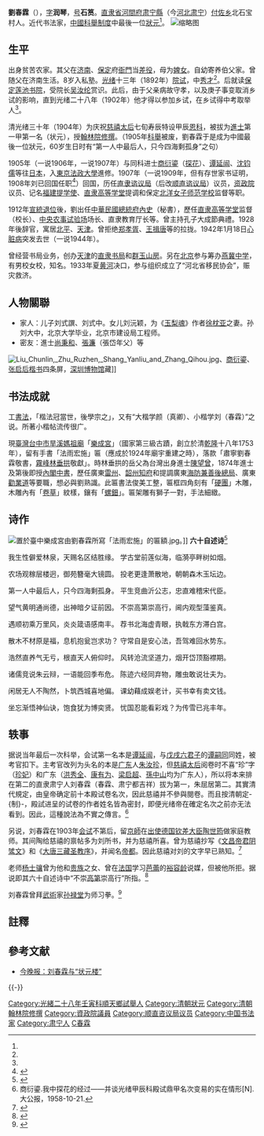 {{增加來源|time=2021-08-28T16:48:09+00:00}}
{{明清人物信息框
| 姓名 = 劉春霖
| 原名 =
| 圖片名稱= Liu Chunlin.jpg
| 圖片大小 = 200px
| 圖片說明 = 劉春霖便服像
| 最高職務 = 翰林院修撰
| 國家 = 大清
| 前任 = 
| 繼任 = 
| 爵位 =
| 籍貫 = [[直隶省|直隶省]][[河間府|河間府]][[肃宁縣|肃宁縣]]
| 族裔 = 漢族
| 旗籍 = 
| 字號 = 字潤琴，號石篔
| 諡號 = 
| 出生日期 = [[同治|同治]]十一年（1872年）
| 出生地點 = 直隸省河間府肅寧縣
| 逝世日期 = [[中華民國|民國]]三十一年（1942年）
| 逝世地點 = [[北京|北京]]
| 墓葬 =
| 配偶 =
| 親屬 =
| 出身 = 
*[[光緒|光緒]]三十年（1904年）甲辰恩科殿試金榜
| 經歷 = 
*翰林院[[修撰|修撰]]（清光绪三十年）
*直隸諮議局（後改順直諮議局）議員
*資政院議員
*記名福建提學使
*直隸高等學堂提調和保定北洋女子師範學校監督
*中華民國總統府內史
*直隸高等學堂監督（校長）
*中央農事試驗場場長
*直隸教育廳長
| 著作 =
 
}}

'''劉春霖'''（{{bd|1872年|<ref name=":0">{{cite web|title=有人青史留名，有人遗臭人间……中国最后一榜进士命途各异|url=https://news.bjd.com.cn/deep/2021/01/26/45557t115.html|accessdate=2021-01-26|author=杨丽娟|date=2021-01-26|publisher=[[北京日报|北京日报]]|archive-url=https://web.archive.org/web/20210828141736/https://news.bjd.com.cn/deep/2021/01/26/45557t115.html|archive-date=2021-08-28|dead-url=no}}</ref>|1942年||}}），[[表字|字]]'''润琴'''，[[号|号]]'''石筼'''。[[直隶省|直隶省]][[河間府|河間府]][[肃宁縣|肃宁縣]]（今[[河北|河北]][[肃宁|肃宁]]）[[付佐乡|付佐乡]]北石宝村人。近代书法家，[[中國|中國]][[科舉制度|科舉制度]]中最後一位[[狀元|狀元]]<ref name=":0" />。
[[File:劉春霖.jpg|缩略图]]

==生平==
出身贫苦农家。其父在[[济南|济南]]、[[保定|保定]]府[[衙門|衙門]]当[[差役|差役]]，母为[[婢女|婢女]]。自幼寄养伯父家。曾随父在济南生活。8岁入私塾。[[光绪|光绪]]十三年（1892年）[[院试|院试]]，中[[秀才|秀才]]<ref name=":0" />。后就读[[保定|保定]][[莲池书院|莲池书院]]，受院长[[吴汝纶|吴汝纶]]赏识{{来源请求}}。此后，由于父亲病故守孝，以及庚子事变取消乡试的影响，直到光绪二十八年（1902年）他才得以参加乡试，在乡试得中考取举人<ref name=":0" />。

清光绪三十年（1904年）为庆祝[[慈禧太后|慈禧太后]]七旬寿辰特设甲辰[[恩科|恩科]]，被拔为[[進士|進士]]第一甲第一名（状元），授[[翰林院|翰林院]][[修撰|修撰]]。（1905年[[科舉|科舉]]被废，劉春霖于是成为中國最後一位狀元，60岁生日时有“第一人中最后人，只今四海剩孤身”之句）

1905年（一说1906年，一说1907年）与同科进士[[商衍鎏|商衍鎏]]（[[探花|探花]]）、[[谭延闿|谭延闿]]、[[沈钧儒|沈钧儒]]等往[[日本|日本]]，入[[東京|東京]][[法政大學|法政大學]]進修。1907年（一说1909年，但有存世家书证明，1908年刘已回国任职<ref>{{Cite web|title=［文化艺术］清末科状元刘春霖家书文献|url=http://www.he.xinhuanet.com/zfwq/2006-11/13/content_8503776.htm|accessdate=2011-12-02|date=2006-11-01|work=新华网河北频道|publisher=肃宁招商网|archive-url=https://web.archive.org/web/20130623035653/http://www.he.xinhuanet.com/zfwq/2006-11/13/content_8503776.htm|archive-date=2013-06-23|dead-url=no}}</ref>）回国，历任[[直隶谘议局|直隶谘议局]]（后改[[顺直谘议局|顺直谘议局]]）议员，[[资政院|资政院]]议员、记名[[福建提学使|福建提学使]]、[[直隶高等学堂|直隶高等学堂]]提调和保定[[北洋女子师范学校|北洋女子师范学校]]监督等职。 

1912年[[宣統退位|宣統退位]]後，劉出任[[中華民國總統府|中華民國總統府]][[內史_(官制)|內史]]（秘書），歷任[[直隶高等学堂|直隶高等学堂]]监督（校长）、[[中央农事试验场|中央农事试验场]]场长、直隶教育厅长等。曾主持孔子大成節典禮。1928年後辞官，寓居[[北平|北平]]、[[天津|天津]]。曾拒绝[[郑孝胥|郑孝胥]]、[[王揖唐|王揖唐]]等的拉拢。1942年1月18日[[心脏病|心脏病]]突发去世（一说1944年）。

曾经营书局业务，创办[[天津|天津]]的[[直隶书局|直隶书局]]和[[群玉山房|群玉山房]]。另在[[北京|北京]]参与筹办[[燕冀中学|燕冀中学]]，有男校女校，知名。1933年夏[[黄河|黄河]]决口，参与组织成立了“河北省移民协会”，赈灾救济。

==人物關聯==
*家人：儿子刘式譔、刘式中。女儿刘沅颖，为《[[玉梨魂|玉梨魂]]》作者[[徐枕亚|徐枕亚]]之妻。孙刘大中，北京大学毕业，北京市建设局工程师。
*密友：進士[[尚秉和|尚秉和]]、[[張濂|張濂]]（張岱年父）等

[[File:Liu_Chunlin,_Zhu_Ruzhen,_Shang_Yanliu_and_Zhang_Qihou.jpg|thumb]]、[[商衍鎏|商衍鎏]]、[[张启后|张启后]][[楷书|楷书]]四条屏，[[深圳博物馆|深圳博物馆]]藏]]

==书法成就==
工[[書法|書法]]，「楷法冠當世，後學宗之」，又有“大楷学颜（真卿）、小楷学刘（春霖）”之说。所著小楷帖流传很广。

現[[臺灣|臺灣]][[台中市|台中市]][[旱溪|旱溪]][[媽祖廟|媽祖廟]]「[[樂成宮|樂成宮]]」（國家第三級古蹟，創立於清[[乾隆|乾隆]]十八年1753年），留有手書「法雨宏施」匾（應成於1924年廟宇重建之時），落款「肅寧劉春霖敬書，[[霧峰區|霧峰]][[林垂拱|林垂拱]]敬獻」。時林垂拱的岳父為台灣出身進士[[陳望曾|陳望曾]]，1874年進士及第後即授[[內閣中書|內閣中書]]，歷任廣東[[雷州|雷州]]、[[韶州|韶州]][[知府|知府]]和提調廣東[[海防兼善後總局|海防兼善後總局]]、廣東[[勸業道|勸業道]]等要職，想必與劉熟識。此匾書法俊美工整，匾框四角刻有「[[硬團|硬團]]」木雕，木雕內有「[[卷草|卷草]]」紋樣，鑲有「[[螺鈿|螺鈿]]」。匾架雕有獅子一對，手法細緻。

==诗作==
[[File:置於臺中樂成宮由劉春霖所寫「法雨宏施」的匾額.jpg|thumb]]。]]
'''六十自述诗'''<ref>{{Cite web|title=［文化艺术］六十自述诗|url=http://www.he.xinhuanet.com/zfwq/2006-11/13/content_8503857.htm|accessdate=2009-07-09|date=2006-11-13|work=新华网河北频道|publisher=肃宁招商网|archive-url=https://web.archive.org/web/20130623024359/http://www.he.xinhuanet.com/zfwq/2006-11/13/content_8503857.htm|archive-date=2013-06-23|dead-url=no}}</ref>
{{small|中华民国二十年，辛末春，肃宁刘春霖撰录}}

我生性僻爱林泉，天赐名区结胜缘。
学古堂前莲似海，临漪亭畔树如烟。

农场观稼层楼迥，御苑簪毫大镜圆。
投老更逢萧散地，朝朝森木玉坛边。

第一人中最后人，只今四海剩孤身。
平生竞曲沂公志，忠直难稽宋代臣。

望气黄明通尚德，出神暗夕证前因。
不崇高第崇高行，阃内观型藻鉴真。

遇顺初乘万里风，炎炎箴语感南丰。
荐书北海虚青眼，执戟东方滞白宫。

散木不材原是福，息机抱瓮岂求功？
守常自是安心法，吾驾难回水势东。

浩然直养气无亏，根直天人俯仰时。
风转沧流坚道力，烟开岱顶豁襟期。

诸儒竞说朱云辩，一语能回季布危。
陈迹六经同弃物，雕虫敢说壮夫为。

闲居无人不陶然，卜筑西城喜地偏。
课幼藉成娱老计，买书幸有卖文钱。

坐忘渐悟神仙诀，饱食犹为博奕贤。
忧国忍能看彩戏？为传雪已兆丰年。

==轶事==
据说当年最后一次科举，会试第一名本是[[谭延闿|谭延闿]]，与[[戊戌六君子|戊戌六君子]]的[[谭嗣同|谭嗣同]]同姓，被考官扣下。主考官改列为头名的本是[[广东省|广东]]人[[朱汝珍|朱汝珍]]，但[[慈禧太后|慈禧太后]]阅卷时不喜“珍”字（[[珍妃|珍妃]]）和广东（[[洪秀全|洪秀全]]、[[康有为|康有为]]、[[梁启超|梁启超]]、[[孫中山|孫中山]]均为广东人），所以将本来排在第二的直隶肃宁人刘春霖（春霖、肃宁都吉祥）拔为第一，朱屈居第二。其實清代規定，由皇帝确定前十本殿试卷名次，因此慈禧并不參與閱卷。而且按清朝定-{制}-，殿試进呈的试卷的作者姓名皆為密封，即便光绪帝在確定名次之前亦无法看到。因此，這種說法為不實之傳言。<ref>商衍鎏.我中探花的经过——并谈光绪甲辰科殿试鼎甲名次变易的实在情形[N].大公报，1958-10-21.</ref>

另说，刘春霖在1903年[[会试|会试]]不第后，留[[京師|京師]]在[[出使德国钦差大臣|出使德国钦差大臣]][[陶世筠|陶世筠]]做家庭教师。其间陶给慈禧的禀帖多为刘所书，并为慈禧所喜。曾为慈禧抄写《[[文昌帝君阴骘文|文昌帝君阴骘文]]》和《[[大唐三藏圣教序|大唐三藏圣教序]]》，并闻名[[帝都|帝都]]。因此慈禧对刘的文字早已熟知。<ref>{{cite web|title=末代状元刘春霖行略|url=http://article.hongxiu.com/a/2008-8-21/2814476.shtml|accessdate=2009-07-09|archiveurl=https://web.archive.org/web/20090601203631/http://article.hongxiu.com/a/2008-8-21/2814476.shtml|archivedate=2009-06-01|deadurl=no}}</ref>

老师[[杨士骧|杨士骧]]曾为他和[[贵族|贵族]]之女、曾在[[法国|法国]]学习[[芭蕾|芭蕾]]的[[裕容龄|裕容龄]]说媒，但被他所拒。据说即其六十自述诗中“不崇[[門閥|高第]]崇高行”所指。<ref>{{cite web |url=http://www.gzzxws.gov.cn/wszm/gjjj/200808/t20080818_1683.htm |title=广州文史 |publisher=Gzzxws.gov.cn |date= |accessdate=2019-07-05 |archive-date=2016-03-05 |archive-url=https://web.archive.org/web/20160305012517/http://www.gzzxws.gov.cn/wszm/gjjj/200808/t20080818_1683.htm |dead-url=no }}</ref>

刘春霖曾拜[[武術|武術]]家[[孙禄堂|孙禄堂]]为师习拳。<ref>{{cite web|title=清朝末科状元刘春霖拜师太极宗师孙禄堂|url=http://www.heb.chinanews.com.cn/todaybd/news/msgj/2007-01-27/8760.html|accessdate=2019-07-05|author=阎君|date=2007-01-27|publisher=中新网|archive-url=https://web.archive.org/web/20200603235515/http://www.heb.chinanews.com.cn/todaybd/news/msgj/2007-01-27/8760.html|archive-date=2020-06-03|dead-url=no}}</ref>

==註釋==
{{reflist|2}}
==參考文献==
*[https://web.archive.org/web/20090620163702/http://www.jinwanbao.cn/gb/content/2005-08/30/content_315764.htm 今晚报：刘春霖与“状元楼”]
{{-}}
{{光緒三十年甲辰恩科殿試金榜}}
{{資政院議員}}

{{DEFAULTSORT:Liu刘}}
[[Category:光緒二十八年壬寅科順天鄉試舉人|Category:光緒二十八年壬寅科順天鄉試舉人]]
[[Category:清朝狀元|Category:清朝狀元]]
[[Category:清朝翰林院修撰|Category:清朝翰林院修撰]]
[[Category:資政院議員|Category:資政院議員]]
[[Category:顺直咨议局议员|Category:顺直咨议局议员]]
[[Category:中国书法家|Category:中国书法家]]
[[Category:肃宁人|Category:肃宁人]]
[[Category:刘姓|C春霖]]